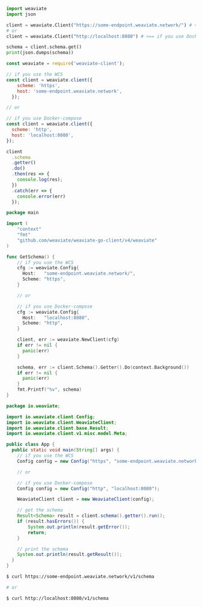 
<Tabs groupId="languages">
<TabItem value="py" label="Python">

```python
import weaviate
import json

client = weaviate.Client("https://some-endpoint.weaviate.network/") # <== if you use the WCS
# or
client = weaviate.Client("http://localhost:8080") # <== if you use Docker-compose

schema = client.schema.get()
print(json.dumps(schema))
```

</TabItem>
<TabItem value="js" label="JavaScript">

```js
const weaviate = require('weaviate-client');

// if you use the WCS
const client = weaviate.client({
    scheme: 'https',
    host: 'some-endpoint.weaviate.network',
  });

// or

// if you use Docker-compose
const client = weaviate.client({
  scheme: 'http',
  host: 'localhost:8080',
});

client
  .schema
  .getter()
  .do()
  .then(res => {
    console.log(res);
  })
  .catch(err => {
    console.error(err)
  });
```

</TabItem>
<TabItem value="go" label="Go">

```go
package main

import (
	"context"
	"fmt"
	"github.com/weaviate/weaviate-go-client/v4/weaviate"
)

func GetSchema() {
    // if you use the WCS
    cfg := weaviate.Config{
      Host:   "some-endpoint.weaviate.network/",
      Scheme: "https",
    }

    // or

    // if you use Docker-compose
    cfg := weaviate.Config{
      Host:   "localhost:8080",
      Scheme: "http",
    }

    client, err := weaviate.NewClient(cfg)
    if err != nil {
      panic(err)
    }

    schema, err := client.Schema().Getter().Do(context.Background())
    if err != nil {
      panic(err)
    }
    fmt.Printf("%v", schema)
}
```

</TabItem>
<TabItem value="java" label="Java">

```java
package io.weaviate;

import io.weaviate.client.Config;
import io.weaviate.client.WeaviateClient;
import io.weaviate.client.base.Result;
import io.weaviate.client.v1.misc.model.Meta;

public class App {
  public static void main(String[] args) {
    // if you use the WCS
    Config config = new Config("https", "some-endpoint.weaviate.network/");

    // or

    // if you use Docker-compose
    Config config = new Config("http", "localhost:8080");

    WeaviateClient client = new WeaviateClient(config);

    // get the schema
    Result<Schema> result = client.schema().getter().run();
    if (result.hasErrors()) {
        System.out.println(result.getError());
        return;
    }

    // print the schema
    System.out.println(result.getResult());
  }
}
```

</TabItem>
<TabItem value="curl" label="Curl">

```bash
$ curl https://some-endpoint.weaviate.network/v1/schema

# or

$ curl http://localhost:8080/v1/schema
```

</TabItem>
</Tabs>
